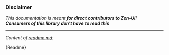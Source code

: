 
<Meta title="Guides/Readme" />

### Disclaimer

_This documentation is meant **for direct contributors to Zen-UI**!_<br />
**_Consumers of this library don't have to read this_**

---

_Content of [readme.md](https://github.com/reciprocity/zen-ui/blob/main/README.md):_

<div style={{ boxShadow: '1px 2px 16px rgba(0, 0, 0, 0.1)', padding: '32px 32px' }}>
  <Description>{Readme}</Description>
</div>
